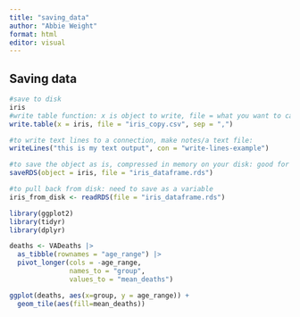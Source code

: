 ```yaml
---
title: "saving_data"
author: "Abbie Weight"
format: html
editor: visual
---
```


## Saving data

```r
#save to disk
iris
#write table function: x is object to write, file = what you want to call it, sep = separate by (delimiter for your file, tab would be "\t")
write.table(x = iris, file = "iris_copy.csv", sep = ",")

#to write text lines to a connection, make notes/a text file:
writeLines("this is my text output", con = "write-lines-example")

#to save the object as is, compressed in memory on your disk: good for saving large files
saveRDS(object = iris, file = "iris_dataframe.rds")

#to pull back from disk: need to save as a variable
iris_from_disk <- readRDS(file = "iris_dataframe.rds")
```

```r
library(ggplot2)
library(tidyr)
library(dplyr)

deaths <- VADeaths |>
  as_tibble(rownames = "age_range") |>
  pivot_longer(cols = -age_range,
               names_to = "group",
               values_to = "mean_deaths")

ggplot(deaths, aes(x=group, y = age_range)) +
  geom_tile(aes(fill=mean_deaths))
  




```

```r

```
